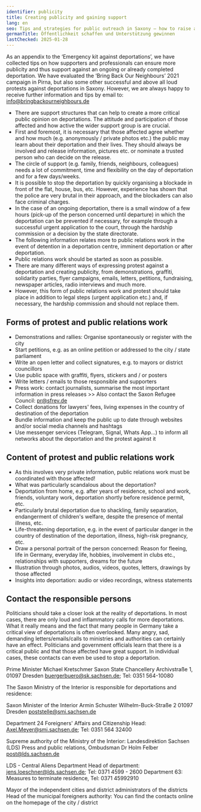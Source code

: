 ```yaml
---
identifier: publicity
title: Creating publicity and gaining support
lang: en
seo: Tips and strategies for public outreach in Saxony – how to raise awareness and gain support for individuals at risk of deportation
germanTitle: Öffentlichkeit schaffen und Unterstützung gewinnen
lastChecked: 2025-01-28
---
```


As an appendix to the ‘Emergency kit against deportations’, we have collected tips on how supporters and professionals can ensure more publicity and thus support against an ongoing or already completed deportation.
We have evaluated the ‘Bring Back Our Neighbours’ 2021 campaign in Pirna, but also some other successful and above all loud protests against deportations in Saxony. However, we are always happy to receive further information and tips by email to: info@bringbackourneighbours.de

- There are support structures that can help to create a more critical public opinion on deportations. The attitude and participation of those affected and how active the wider support group is are crucial.
- First and foremost, it is necessary that those affected agree whether and how much (e.g. anonymously / private photos etc.) the public may learn about their deportation and their lives. They should always be involved and release information, pictures etc. or nominate a trusted person who can decide on the release.
- The circle of support (e.g. family, friends, neighbours, colleagues) needs a lot of commitment, time and flexibility on the day of deportation and for a few days/weeks.
- It is possible to stop the deportation by quickly organising a blockade in front of the flat, house, bus, etc. However, experience has shown that the police are very brutal in their approach, and the blockaders can also face criminal charges.
- In the case of an ongoing deportation, there is a small window of a few hours (pick-up of the person concerned until departure) in which the deportation can be prevented if necessary, for example through a successful urgent application to the court, through the hardship commission or a decision by the state directorate.
- The following information relates more to public relations work in the event of detention in a deportation centre, imminent deportation or after deportation.
- Public relations work should be started as soon as possible.
- There are many different ways of expressing protest against a deportation and creating publicity, from demonstrations, graffiti, solidarity parties, flyer campaigns, emails, letters, petitions, fundraising, newspaper articles, radio interviews and much more.
- However, this form of public relations work and protest should take place in addition to legal steps (urgent application etc.) and, if necessary, the hardship commission and should not replace them.

## Forms of protest and public relations work

- Demonstrations and rallies: Organise spontaneously or register with the city
- Start petitions, e.g. as an online petition or addressed to the city / state parliament
- Write an open letter and collect signatures, e.g. to mayors or district councillors
- Use public space with graffiti, flyers, stickers and / or posters
- Write letters / emails to those responsible and supporters
- Press work: contact journalists, summarise the most important information in press releases >> Also contact the Saxon Refugee Council: pr@sfrev.de
- Collect donations for lawyers' fees, living expenses in the country of destination of the deportation
- Bundle information and keep the public up to date through websites and/or social media channels and hashtags
- Use messenger services (Telegram, Signal, Whats App...) to inform all networks about the deportation and the protest against it

## Content of protest and public relations work

- As this involves very private information, public relations work must be coordinated with those affected!
- What was particularly scandalous about the deportation?
- Deportation from home, e.g. after years of residence, school and work, friends, voluntary work, deportation shortly before residence permit, etc.
- Particularly brutal deportation due to shackling, family separation, endangerment of children's welfare, despite the presence of mental illness, etc.
- Life-threatening deportation, e.g. in the event of particular danger in the country of destination of the deportation, illness, high-risk pregnancy, etc.
- Draw a personal portrait of the person concerned: Reason for fleeing, life in Germany, everyday life, hobbies, involvement in clubs etc., relationships with supporters, dreams for the future
- Illustration through photos, audios, videos, quotes, letters, drawings by those affected
- Insights into deportation: audio or video recordings, witness statements

## Contact the responsible persons

Politicians should take a closer look at the reality of deportations. In most cases, there are only loud and inflammatory calls for more deportations. What it really means and the fact that many people in Germany take a critical view of deportations is often overlooked. 
Many angry, sad, demanding letters/emails/calls to ministries and authorities can certainly have an effect. Politicians and government officials learn that there is a critical public and that those affected have great support. In individual cases, these contacts can even be used to stop a deportation. 

Prime Minister Michael Kretschmer
Saxon State Chancellery
Archivstraße 1, 01097 Dresden
buergerbuero@sk.sachsen.de; Tel: 0351 564-10080

The Saxon Ministry of the Interior is responsible for deportations and residence:

Saxon Minister of the Interior Armin Schuster
Wilhelm-Buck-Straße 2 01097 Dresden
poststelle@smi.sachsen.de

Department 24 Foreigners' Affairs and Citizenship
Head: Axel.Meyer@smi.sachsen.de; Tel: 0351 564 32400

Supreme authority of the Ministry of the Interior: Landesdirektion Sachsen (LDS)
Press and public relations, Ombudsman Dr Holm Felber
post@lds.sachsen.de

LDS - Central Aliens Department
Head of department: jens.loeschner@lds.sachsen.de; Tel: 0371 4599 - 2600
Department 63: Measures to terminate residence, Tel: 0371 45992910

Mayor of the independent cities and district administrators of the districts
Head of the municipal foreigners authority: You can find the contacts online on the homepage of the city / district
